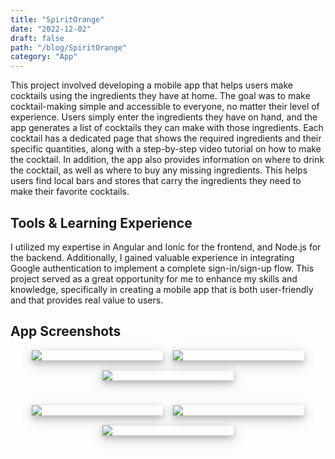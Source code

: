 ```yaml
---
title: "SpiritOrange"
date: "2022-12-02"
draft: false
path: "/blog/SpiritOrange"
category: "App"
---
```


This project involved developing a mobile app that helps users make cocktails using the ingredients they have at home.
The goal was to make cocktail-making simple and accessible to everyone, no matter their level of experience. 
Users simply enter the ingredients they have on hand, and the app generates a list of cocktails they can make with those ingredients.
Each cocktail has a dedicated page that shows the required ingredients and their specific quantities, along with a step-by-step video tutorial on how to make the cocktail.
In addition, the app also provides information on where to drink the cocktail, as well as where to buy any missing ingredients. 
This helps users find local bars and stores that carry the ingredients they need to make their favorite cocktails.

## Tools & Learning Experience

I utilized my expertise in Angular and Ionic for the frontend, and Node.js for the backend. 
Additionally, I gained valuable experience in integrating Google authentication to implement a 
complete sign-in/sign-up flow. This project served as a great opportunity for me to enhance my skills 
and knowledge, specifically in creating a mobile app that is both user-friendly and that provides real value to users.

## App Screenshots

<div style="display: flex; justify-content: center; flex-flow: wrap; margin-bottom : 1.5rem;">
    <div
        style="width: 210px; margin: 0 0.5rem; margin-bottom : 1rem; box-shadow: 0 4px 8px 0 rgba(0, 0, 0, 0.2), 0 6px 20px 0 rgba(0, 0, 0, 0.19);">
        <img style="display: inline-block;" src="../images/spiritorange/sc1.png" />
    </div>
    <div
        style="width: 210px; margin: 0 0.5rem; margin-bottom : 1rem; box-shadow: 0 4px 8px 0 rgba(0, 0, 0, 0.2), 0 6px 20px 0 rgba(0, 0, 0, 0.19);">
        <img style="display: inline-block;" src="../images/spiritorange/sc2.png" />
    </div>
    <div
        style="width: 210px; margin: 0 0.5rem; margin-bottom : 1rem; box-shadow: 0 4px 8px 0 rgba(0, 0, 0, 0.2), 0 6px 20px 0 rgba(0, 0, 0, 0.19);">
        <img style="display: inline-block;" src="../images/spiritorange/sc3.png" />
    </div>
</div>

<div style="display: flex; justify-content: center; flex-flow: wrap; margin-bottom : 2rem;">
    <div
        style="width: 210px; margin: 0 0.5rem; margin-bottom : 1rem; box-shadow: 0 4px 8px 0 rgba(0, 0, 0, 0.2), 0 6px 20px 0 rgba(0, 0, 0, 0.19);">
        <img style="display: inline-block;" src="../images/spiritorange/sc4.png" />
    </div>
    <div
        style="width: 210px; margin: 0 0.5rem; margin-bottom : 1rem; box-shadow: 0 4px 8px 0 rgba(0, 0, 0, 0.2), 0 6px 20px 0 rgba(0, 0, 0, 0.19);">
        <img style="display: inline-block;" src="../images/spiritorange/sc5.png" />
    </div>
    <div
        style="width: 210px; margin: 0 0.5rem; margin-bottom : 1rem; box-shadow: 0 4px 8px 0 rgba(0, 0, 0, 0.2), 0 6px 20px 0 rgba(0, 0, 0, 0.19);">
        <img style="display: inline-block;" src="../images/spiritorange/sc6.png" />
    </div>
</div>


